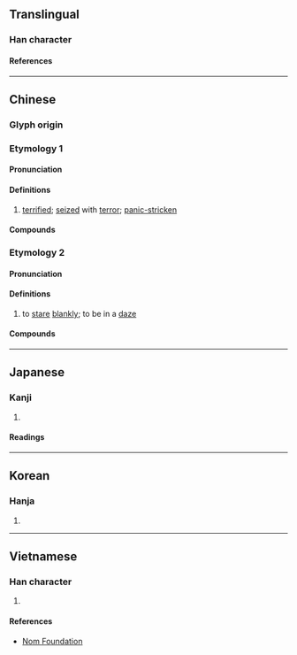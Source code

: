 {{character info}}
==Translingual==

===Han character===
{{Han char|rn=61|rad=心|as=05|sn=8|four=91011|canj=PMYM|ids=⿰忄正}}

====References====
{{Han ref|kx=0380.140|dkj=10445|dj=0708.140|hdz=42283.050|uh=6014}}

----

==Chinese==
{{zh-forms}}

===Glyph origin===
{{Han compound|心|正|ls=psc|c1=s|c2=p|t1=heart}}

===Etymology 1===

====Pronunciation====
{{zh-pron
|m=zhēng
|c=zing1
|md=
|mn=ml:cheng
|w=
|mc=y
|oc=y
|cat=
}}

====Definitions====
{{zh-hanzi}}

# {{lb|zh|used in compounds}} [[terrified]]; [[seize]]d with [[terror]]; [[panic-stricken]]

====Compounds====
{{zh-der|怔忡|怔忡不安|怔忪|怔營|魔怔}}

===Etymology 2===

====Pronunciation====
{{zh-pron
|m=zhèng,lèng,1nb=standard in Mainland,1nc=variant in Taiwan,2nb=standard in Taiwan
|c=zing1
|md=
|w=
|cat=v
}}

====Definitions====
{{zh-hanzi}}

# {{lb|zh|regional}} to [[stare]] [[blankly]]; to be in a [[daze]]

====Compounds====
{{zh-der|怔怔|一怔|怔住|怔呵呵|愣怔|發怔}}

----

==Japanese==

===Kanji===
{{ja-kanji|grade=|rs=心05}}

# {{rfdef|ja|sort=心05}}

====Readings====
{{ja-readings
|on=せい, しょう
|kun=おそれあわ-てる
}}

----

==Korean==

===Hanja===
{{ko-hanja|정}}

# {{rfdef|ko|sort=心05}}

----

==Vietnamese==

===Han character===
{{vi-readings|rs=心05|reading=chinh}}

# {{rfdef|vi|sort=心05}}

====References====
* [http://nomfoundation.org/common/nom_details.php?codepoint=6014 Nom Foundation]